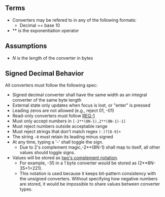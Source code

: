 
<Meta title="Converters/SignedDecimalConverter/Docs" />

<style>{`
  .subheading {
    --mediumdark: '#999999';
    font-weight: 900;
    font-size: 13px;
    color: #999;
    letter-spacing: 6px;
    line-height: 24px;
    text-transform: uppercase;
    margin-bottom: 12px;
    margin-top: 40px;
  }

  .link-list {
    display: grid;
    grid-template-columns: 1fr;
    grid-template-rows: 1fr 1fr;
    row-gap: 10px;
  }

  @media (min-width: 620px) {
    .link-list {
      row-gap: 20px;
      column-gap: 20px;
      grid-template-columns: 1fr 1fr;
    }
  }

  @media all and (-ms-high-contrast:none) {
  .link-list {
      display: -ms-grid;
      -ms-grid-columns: 1fr 1fr;
      -ms-grid-rows: 1fr 1fr;
    }
  }

  .link-item {
    display: block;
    padding: 20px 30px 20px 15px;
    border: 1px solid #00000010;
    border-radius: 5px;
    transition: background 150ms ease-out, border 150ms ease-out, transform 150ms ease-out;
    color: #333333;
    display: flex;
    align-items: flex-start;
  }

  .link-item:hover {
    border-color: #1EA7FD50;
    transform: translate3d(0, -3px, 0);
    box-shadow: rgba(0, 0, 0, 0.08) 0 3px 10px 0;
  }

  .link-item:active {
    border-color: #1EA7FD;
    transform: translate3d(0, 0, 0);
  }

  .link-item strong {
    font-weight: 700;
    display: block;
    margin-bottom: 2px;
  }
  
  .link-item img {
    height: 40px;
    width: 40px;
    margin-right: 15px;
    flex: none;
  }

  .link-item span {
    font-size: 14px;
    line-height: 20px;
  }

  .tip {
    display: inline-block;
    border-radius: 1em;
    font-size: 11px;
    line-height: 12px;
    font-weight: 700;
    background: #E7FDD8;
    color: #66BF3C;
    padding: 4px 12px;
    margin-right: 10px;
    vertical-align: top;
  }

  .tip-wrapper {
    font-size: 13px;
    line-height: 20px;
    margin-top: 40px;
    margin-bottom: 40px;
  }

  .tip-wrapper code {
    font-size: 12px;
    display: inline-block;
  }

  
`}</style>


## Terms
* Converters may be refered to in any of the following formats:
  * Decimal == base 10
* \*\* is the exponentiation operator

## Assumptions
* *N* is the length of the converter in bytes


## Signed Decimal Behavior
All converters must follow the following spec:
* Signed decimal converter shall have the same width as an integral converter of the same byte length
* External state only updates when focus is lost, or "enter" is pressed
* Leading zeros are not allowed (e.g., reject 01, -01)
* Read-only converters must follow [REQ-1](https://gitlab.com/pep10/pepsuite/-/requirements_management/requirements)
* Must only accept numbers in `[-2**(8N-1),2**(8N-1)-1]`
* Must reject numbers outside acceptable range
* Must reject strings that don't match regex `(-)?[0-9]+`
* The string `-0` must retain its leading minus signed
* At any time, typing a '-' shall toggle the sign.
  * Due to 2's complement magic,-2**(8N-1) shall map to itself, all other values should toggle signs.
* Values will be stored as [two's complement notation](https://www.cs.cornell.edu/~tomf/notes/cps104/twoscomp.html).
  * For example, -35 in a 1 byte converter would be stored as (2**8N-35+1=221).
  * This notation is used because it keeps bit-pattern consistency with the unsigned converters. Without specifying how negative numbers are stored, it would be impossible to share values between converter types.